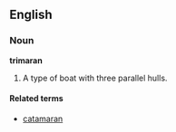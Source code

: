 ==English==

===Noun===
'''trimaran'''
# A type of boat with three parallel hulls.

====Related terms====
*[[catamaran]]
